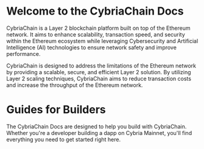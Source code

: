 # Welcome to the CybriaChain Docs
CybriaChain is a Layer 2 blockchain platform built on top of the Ethereum network. It aims to enhance scalability, transaction speed, and security within the Ethereum ecosystem while leveraging Cybersecurity and Artificial Intelligence (AI) technologies to ensure network safety and improve performance.

CybriaChain is designed to address the limitations of the Ethereum network by providing a scalable, secure, and efficient Layer 2 solution. By utilizing Layer 2 scaling techniques, CybriaChain aims to reduce transaction costs and increase the throughput of the Ethereum network.

# Guides for Builders
The CybriaChain Docs are designed to help you build with CybriaChain. Whether you're a developer building a dapp on Cybria Mainnet, you'll find everything you need to get started right here.

